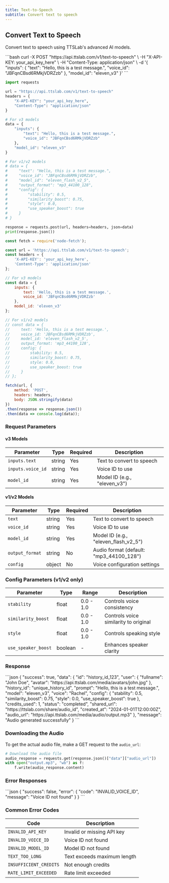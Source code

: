 ```yaml
---
title: Text-to-Speech
subtitle: Convert text to speech
---
```


## Convert Text to Speech

Convert text to speech using TTSLab's advanced AI models.

<RequestExample>
```bash
curl -X POST "https://api.ttslab.com/v1/text-to-speech" \
  -H "X-API-KEY: your_api_key_here" \
  -H "Content-Type: application/json" \
  -d '{
    "inputs": {
      "text": "Hello, this is a test message.",
      "voice_id": "JBFqnCBsd6RMkjVDRZzb"
    },
    "model_id": "eleven_v3"
  }'
```

```python
import requests

url = "https://api.ttslab.com/v1/text-to-speech"
headers = {
    "X-API-KEY": "your_api_key_here",
    "Content-Type": "application/json"
}

# For v3 models
data = {
    "inputs": {
        "text": "Hello, this is a test message.",
        "voice_id": "JBFqnCBsd6RMkjVDRZzb"
    },
    "model_id": "eleven_v3"
}

# For v1/v2 models
# data = {
#     "text": "Hello, this is a test message.",
#     "voice_id": "JBFqnCBsd6RMkjVDRZzb",
#     "model_id": "eleven_flash_v2_5",
#     "output_format": "mp3_44100_128",
#     "config": {
#         "stability": 0.5,
#         "similarity_boost": 0.75,
#         "style": 0.0,
#         "use_speaker_boost": true
#     }
# }

response = requests.post(url, headers=headers, json=data)
print(response.json())
```

```javascript
const fetch = require('node-fetch');

const url = 'https://api.ttslab.com/v1/text-to-speech';
const headers = {
    'X-API-KEY': 'your_api_key_here',
    'Content-Type': 'application/json'
};

// For v3 models
const data = {
    inputs: {
        text: 'Hello, this is a test message.',
        voice_id: 'JBFqnCBsd6RMkjVDRZzb'
    },
    model_id: 'eleven_v3'
};

// For v1/v2 models
// const data = {
//     text: 'Hello, this is a test message.',
//     voice_id: 'JBFqnCBsd6RMkjVDRZzb',
//     model_id: 'eleven_flash_v2_5',
//     output_format: 'mp3_44100_128',
//     config: {
//         stability: 0.5,
//         similarity_boost: 0.75,
//         style: 0.0,
//         use_speaker_boost: true
//     }
// };

fetch(url, {
    method: 'POST',
    headers: headers,
    body: JSON.stringify(data)
})
.then(response => response.json())
.then(data => console.log(data));
```
</RequestExample>

### Request Parameters

#### v3 Models
| Parameter | Type | Required | Description |
|-----------|------|----------|-------------|
| `inputs.text` | string | Yes | Text to convert to speech |
| `inputs.voice_id` | string | Yes | Voice ID to use |
| `model_id` | string | Yes | Model ID (e.g., "eleven_v3") |

#### v1/v2 Models
| Parameter | Type | Required | Description |
|-----------|------|----------|-------------|
| `text` | string | Yes | Text to convert to speech |
| `voice_id` | string | Yes | Voice ID to use |
| `model_id` | string | Yes | Model ID (e.g., "eleven_flash_v2_5") |
| `output_format` | string | No | Audio format (default: "mp3_44100_128") |
| `config` | object | No | Voice configuration settings |

### Config Parameters (v1/v2 only)

| Parameter | Type | Range | Description |
|-----------|------|-------|-------------|
| `stability` | float | 0.0 - 1.0 | Controls voice consistency |
| `similarity_boost` | float | 0.0 - 1.0 | Controls voice similarity to original |
| `style` | float | 0.0 - 1.0 | Controls speaking style |
| `use_speaker_boost` | boolean | - | Enhances speaker clarity |

### Response

<ResponseExample>
```json
{
  "success": true,
  "data": {
    "id": "history_id_123",
    "user": {
      "fullname": "John Doe",
      "avatar": "https://api.ttslab.com/media/avatars/john.jpg"
    },
    "history_id": "unique_history_id",
    "prompt": "Hello, this is a test message.",
    "model": "eleven_v3",
    "voice": "Rachel",
    "config": {
      "stability": 0.5,
      "similarity_boost": 0.75,
      "style": 0.0,
      "use_speaker_boost": true
    },
    "credits_used": 1,
    "status": "completed",
    "shared_url": "https://ttslab.com/share/audio_id",
    "created_at": "2024-01-01T12:00:00Z",
    "audio_url": "https://api.ttslab.com/media/audio/output.mp3"
  },
  "message": "Audio generated successfully"
}
```
</ResponseExample>

### Downloading the Audio

To get the actual audio file, make a GET request to the `audio_url`:

```python
# Download the audio file
audio_response = requests.get(response.json()["data"]["audio_url"])
with open("output.mp3", "wb") as f:
    f.write(audio_response.content)
```

### Error Responses

<ResponseExample>
```json
{
  "success": false,
  "error": {
    "code": "INVALID_VOICE_ID",
    "message": "Voice ID not found"
  }
}
```
</ResponseExample>

### Common Error Codes

| Code | Description |
|------|-------------|
| `INVALID_API_KEY` | Invalid or missing API key |
| `INVALID_VOICE_ID` | Voice ID not found |
| `INVALID_MODEL_ID` | Model ID not found |
| `TEXT_TOO_LONG` | Text exceeds maximum length |
| `INSUFFICIENT_CREDITS` | Not enough credits |
| `RATE_LIMIT_EXCEEDED` | Rate limit exceeded |
